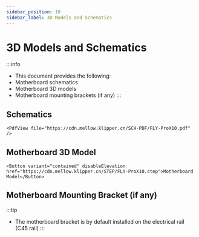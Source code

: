 ```yaml
---
sidebar_position: 10
sidebar_label: 3D Models and Schematics
---
```




# 3D Models and Schematics


:::info
* This document provides the following:
* Motherboard schematics
* Motherboard 3D models
* Motherboard mounting brackets (if any)
:::

## Schematics

    <PdfView file="https://cdn.mellow.klipper.cn/SCH-PDF/FLY-ProX10.pdf" />


## Motherboard 3D Model

    <Button variant="contained" disableElevation href="https://cdn.mellow.klipper.cn/STEP/FLY-ProX10.step">Motherboard Model</Button>


## Motherboard Mounting Bracket (if any)

:::tip
* The motherboard bracket is by default installed on the electrical rail (C45 rail)
:::